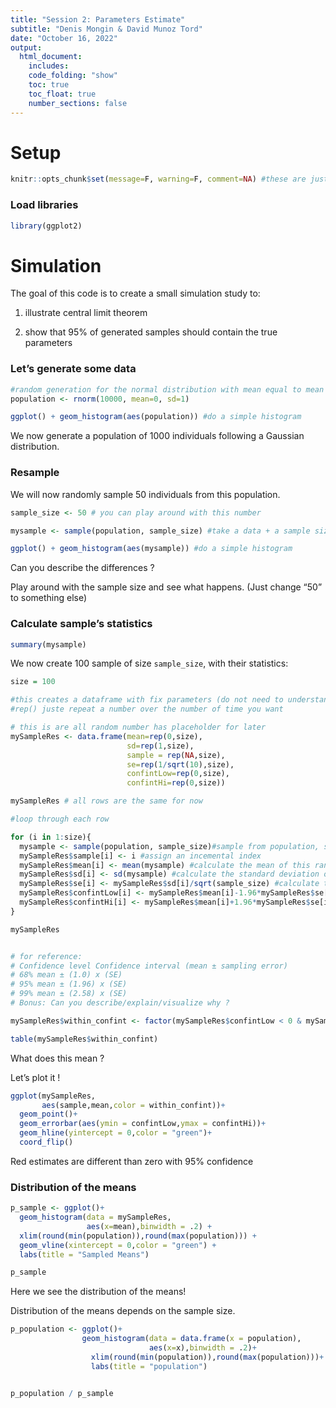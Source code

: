 ```yaml
---
title: "Session 2: Parameters Estimate"
subtitle: "Denis Mongin & David Munoz Tord"
date: "October 16, 2022"
output:
  html_document:
    includes:
    code_folding: "show"
    toc: true
    toc_float: true
    number_sections: false
---
```


# Setup

```r

knitr::opts_chunk$set(message=F, warning=F, comment=NA) #these are just Rmarkdown visual options

```

### Load libraries

```r

library(ggplot2)

```

# Simulation

The goal of this code is to create a small simulation study to:

1.  illustrate central limit theorem

2.  show that 95% of generated samples should contain the true parameters

### Let's generate some data

```r

#random generation for the normal distribution with mean equal to mean and standard deviation equal to sd.
population <- rnorm(10000, mean=0, sd=1)

ggplot() + geom_histogram(aes(population)) #do a simple histogram
```

We now generate a population of 1000 individuals following a Gaussian distribution.

### Resample

We will now randomly sample 50 individuals from this population.

```r
sample_size <- 50 # you can play around with this number

mysample <- sample(population, sample_size) #take a data + a sample size 

ggplot() + geom_histogram(aes(mysample)) #do a simple histogram

```

Can you describe the differences ?

Play around with the sample size and see what happens. (Just change "50" to something else)

### Calculate sample's statistics

```r
summary(mysample)
```

We now create 100 sample of size `sample_size`, with their statistics:

```r

size = 100

#this creates a dataframe with fix parameters (do not need to understand this code)
#rep() juste repeat a number over the number of time you want

# this is are all random number has placeholder for later
mySampleRes <- data.frame(mean=rep(0,size),
                          sd=rep(1,size),
                          sample = rep(NA,size),
                          se=rep(1/sqrt(10),size), 
                          confintLow=rep(0,size),
                          confintHi=rep(0,size))

mySampleRes # all rows are the same for now
```

```r

#loop through each row

for (i in 1:size){
  mysample <- sample(population, sample_size)#sample from population, same as above
  mySampleRes$sample[i] <- i #assign an incemental index 
  mySampleRes$mean[i] <- mean(mysample) #calculate the mean of this random sample
  mySampleRes$sd[i] <- sd(mysample) #calculate the standard deviation of this random sample
  mySampleRes$se[i] <- mySampleRes$sd[i]/sqrt(sample_size) #calculate the sampling error of this random sample
  mySampleRes$confintLow[i] <- mySampleRes$mean[i]-1.96*mySampleRes$se[i] #calculate the lower 95% confidence interval of this random sample
  mySampleRes$confintHi[i] <- mySampleRes$mean[i]+1.96*mySampleRes$se[i] #calculate the upper 95% confidence interval of this random sample
}

mySampleRes


# for reference:
# Confidence level Confidence interval (mean ± sampling error)
# 68% mean ± (1.0) x (SE)
# 95% mean ± (1.96) x (SE)
# 99% mean ± (2.58) x (SE) 
# Bonus: Can you describe/explain/visualize why ?
```

```r

mySampleRes$within_confint <- factor(mySampleRes$confintLow < 0 & mySampleRes$confintHi > 0, labels = c("Outside", "Inside")) # create variable to check if we have found and estimate (mean) which its confindence intervals doesn't include 0

table(mySampleRes$within_confint)

```

What does this mean ?

Let's plot it !

```r
ggplot(mySampleRes,
       aes(sample,mean,color = within_confint))+
  geom_point()+
  geom_errorbar(aes(ymin = confintLow,ymax = confintHi))+
  geom_hline(yintercept = 0,color = "green")+
  coord_flip()
```

Red estimates are different than zero with 95% confidence

### Distribution of the means

```r
p_sample <- ggplot()+
  geom_histogram(data = mySampleRes,
                 aes(x=mean),binwidth = .2) +
  xlim(round(min(population)),round(max(population))) +
  geom_vline(xintercept = 0,color = "green") +
  labs(title = "Sampled Means")

p_sample
```

Here we see the distribution of the means!

Distribution of the means depends on the sample size.

```r

p_population <- ggplot()+
                geom_histogram(data = data.frame(x = population),
                               aes(x=x),binwidth = .2)+
                  xlim(round(min(population)),round(max(population)))+
                  labs(title = "population")


p_population / p_sample
```
